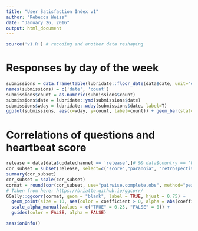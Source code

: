 ```yaml
---
title: "User Satisfaction Index v1"
author: "Rebecca Weiss"
date: "January 26, 2016"
output: html_document
---
```


```r
source('v1.R') # recoding and another data reshaping
```

# Responses by day of the week

```r
submissions = data.frame(table(lubridate::floor_date(data$date, unit="day")))
names(submissions) = c('date', 'count')
submissions$count = as.numeric(submissions$count)
submissions$date = lubridate::ymd(submissions$date)
submissions$wday = lubridate::wday(submissions$date, label=T)
ggplot(submissions, aes(x=wday, y=count, label=count)) + geom_bar(stat="identity") + geom_text(vjust=-1) +theme_pander()
```

# Correlations of questions and heartbeat score

```r
release = data[data$updatechannel == 'release',]# && data$country == 'United States',]
cor_subset = subset(release, select=c("score","paranoia", "retrospective", "prospective", "control", "expectations1", "expectations2", "expectations3"))
summary(cor_subset)
cor_subset = scale(cor_subset)
cormat = round(cor(cor_subset, use="pairwise.complete.obs", method="pearson"), 2)
# Taken from here: https://briatte.github.io/ggcorr/
GGally::ggcorr(cormat, geom = "blank", label = TRUE, hjust = 0.75) +
  geom_point(size = 10, aes(color = coefficient > 0, alpha = abs(coefficient) > 0.5)) +
  scale_alpha_manual(values = c("TRUE" = 0.25, "FALSE" = 0)) +
  guides(color = FALSE, alpha = FALSE)
```

```r
sessionInfo()
```